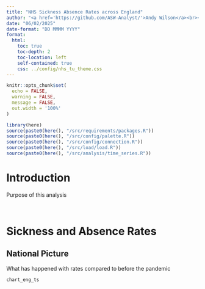 ```yaml
---
title: "NHS Sickness Absence Rates across England"
author: "<a href='https://github.com/ASW-Analyst/'>Andy Wilson</a><br><a href='https://transformationunit.nhs.uk/'>NHS Transformation Unit</a>"
date: "06/02/2025"
date-format: "DD MMMM YYYY"
format: 
  html:
    toc: true
    toc-depth: 2
    toc-location: left
    self-contained: true
    css: ../config/nhs_tu_theme.css
---
```


```r
knitr::opts_chunk$set(
  echo = FALSE,
  warning = FALSE,
  message = FALSE,
  out.width = '100%'
)

library(here)
source(paste0(here(), "/src/requirements/packages.R"))
source(paste0(here(), "/src/config/palette.R"))
source(paste0(here(), "/src/config/connection.R"))
source(paste0(here(), "/src/load/load.R"))
source(paste0(here(), "/src/analysis/time_series.R"))


```

# Introduction
Purpose of this analysis

<br/>

# Sickness and Absence Rates

## National Picture
What has happened with rates compared to before the pandemic

```r

chart_eng_ts

```

